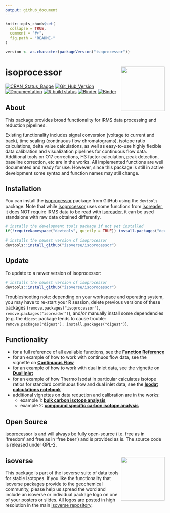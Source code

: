 ```yaml
---
output: github_document
---
```


<!-- README.md is generated from README.Rmd. Please edit that file -->

```r
knitr::opts_chunk$set(
  collapse = TRUE,
  comment = "#>",
  fig.path = "README-"
)

version <- as.character(packageVersion("isoprocessor"))
```

# isoprocessor <a href='http://isoprocessor.isoverse.org'><img src='man/figures/isoprocessor_logo_thumb.png' align="right" height="138.5"/></a>

[![CRAN_Status_Badge](http://www.r-pkg.org/badges/version/isoprocessor)](https://cran.r-project.org/package=isoprocessor)
[![Git_Hub_Version](https://img.shields.io/badge/GitHub-`r version`-orange.svg?style=flat-square)](https://github.com/isoverse/isoprocessor/commits)
[![Documentation](https://img.shields.io/badge/docs-online-green.svg)](http://isoprocessor.isoverse.org/)
[![R build status](https://github.com/isoverse/isoprocessor/workflows/R-CMD-check/badge.svg)](https://github.com/isoverse/isoprocessor/actions?workflow=R-CMD-check)
[![Binder](https://img.shields.io/badge/launch-RStudio-blue.svg)](https://mybinder.org/v2/gh/isoverse/isoprocessor/binder?urlpath=rstudio)
[![Binder](https://img.shields.io/badge/launch-Jupyter-orange.svg)](https://mybinder.org/v2/gh/isoverse/isoprocessor/binder?urlpath=lab)

## About

This package provides broad functionality for IRMS data processing and reduction pipelines.

Existing functionality includes signal conversion (voltage to current and back), time scaling (continuous flow chromatograms), isotope ratio calculations, delta value calculations, as well as easy-to-use highly flexible data calibration and visualization pipelines for continuous flow data. Additional tools on O17 corrections, H3 factor calculation, peak detection, baseline correction, etc are in the works. All implemented functions are well documented and ready for use. However, since this package is still in active development some syntax and function names may still change.

## Installation

You can install the [isoprocessor](http://isoprocessor.isoverse.org/) package from GitHub using the `devtools` package. Note that while [isoprocessor](http://isoprocessor.isoverse.org/) uses some functions from [isoreader](http://isoreader.isoverse.org/), it does NOT require IRMS data to be read with [isoreader](http://isoreader.isoverse.org/), it can be used standalone with raw data obtained differently.

```r
# installs the development tools package if not yet installed
if(!requireNamespace("devtools", quietly = TRUE)) install.packages("devtools") 

# installs the newest version of isoprocessor
devtools::install_github("isoverse/isoprocessor")
```

## Update

To update to a newer version of isoprocessor:

```r
# installs the newest version of isoprocessor
devtools::install_github("isoverse/isoprocessor")
```

Troubleshooting note: depending on your workspace and operating system, you may have to re-start your R session, delete previous versions of these packages (`remove.packages("isoprocessor")`, `remove.packages("isoreader")`), and/or manually install some dependencies (e.g. the `digest` package tends to cause trouble: `remove.packages("digest"); install.packages("digest")`).

## Functionality

 - for a full reference of all available functions, see the **[Function Reference](http://isoprocessor.isoverse.org/reference/)**
 - for an example of how to work with continuos flow data, see the vignette on **[Continuous Flow](http://isoprocessor.isoverse.org/articles/continuous_flow.html)**
 - for an example of how to work with dual inlet data, see the vignette on **[Dual Inlet](http://isoprocessor.isoverse.org/articles/dual_inlet.html)**
 - for an example of how Thermo Isodat in particular calculates isotope ratios for standard continuous flow and dual inlet data, see the **[Isodat calculations notebook](http://isoprocessor.isoverse.org/other/how_isodat_calculates_R.html)**
 - additional vignettes on data reduction and calibration are in the works:
    - example 1: **[bulk carbon isotope analysis](http://isoprocessor.isoverse.org/articles/ea_irms_example_carbon.html)**
    - example 2: **[compound specific carbon isotope analysis](http://isoprocessor.isoverse.org/articles/gc_irms_example_carbon.html)**

## Open Source

[isoprocessor](http://isoprocessor.isoverse.org/) is and will always be fully open-source (i.e. free as in 'freedom' and free as in 'free beer') and is provided as is. The source code is released under GPL-2.

## isoverse <a href='http://www.isoverse.org'><img src='man/figures/isoverse_logo_thumb.png' align="right" height="138.5"/></a>

This package is part of the isoverse suite of data tools for stable isotopes. If you like the functionality that isoverse packages provide to the geochemical community, please help us spread the word and include an isoverse or individual package logo on one of your posters or slides. All logos are posted in high resolution in the main [isoverse repository](https://github.com/isoverse/isoverse/tree/master/man/figures).

